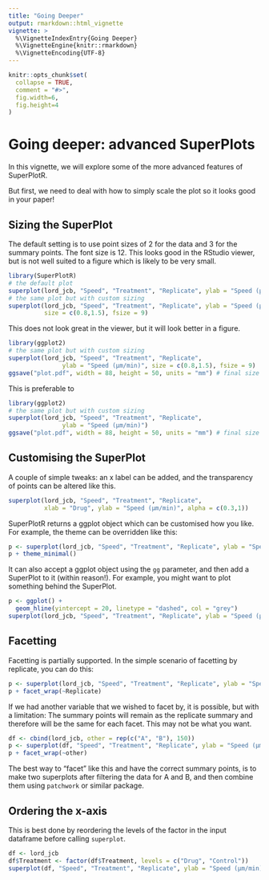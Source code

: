 ```yaml
---
title: "Going Deeper"
output: rmarkdown::html_vignette
vignette: >
  %\VignetteIndexEntry{Going Deeper}
  %\VignetteEngine{knitr::rmarkdown}
  %\VignetteEncoding{UTF-8}
---
```


```r
knitr::opts_chunk$set(
  collapse = TRUE,
  comment = "#>",
  fig.width=6,
  fig.height=4
)
```

# Going deeper: advanced SuperPlots

In this vignette, we will explore some of the more advanced features of
SuperPlotR.

But first, we need to deal with how to simply scale the plot so it looks good in
your paper!

## Sizing the SuperPlot

The default setting is to use point sizes of 2 for the data and 3 for the
summary points. The font size is 12. This looks good in the RStudio viewer, but
is not well suited to a figure which is likely to be very small.

```r
library(SuperPlotR)
# the default plot
superplot(lord_jcb, "Speed", "Treatment", "Replicate", ylab = "Speed (µm/min)")
# the same plot but with custom sizing
superplot(lord_jcb, "Speed", "Treatment", "Replicate", ylab = "Speed (µm/min)",
          size = c(0.8,1.5), fsize = 9)
```

This does not look great in the viewer, but it will look better in a figure.

```r
library(ggplot2)
# the same plot but with custom sizing
superplot(lord_jcb, "Speed", "Treatment", "Replicate",
               ylab = "Speed (µm/min)", size = c(0.8,1.5), fsize = 9)
ggsave("plot.pdf", width = 88, height = 50, units = "mm") # final size
```

This is preferable to

```r
library(ggplot2)
# the same plot but with custom sizing
superplot(lord_jcb, "Speed", "Treatment", "Replicate",
               ylab = "Speed (µm/min)")
ggsave("plot.pdf", width = 88, height = 50, units = "mm") # final size
```

## Customising the SuperPlot

A couple of simple tweaks: an x label can be added, and the transparency of
points can be altered like this.

```r
superplot(lord_jcb, "Speed", "Treatment", "Replicate",
          xlab = "Drug", ylab = "Speed (µm/min)", alpha = c(0.3,1))
```

SuperPlotR returns a ggplot object which can be customised how you like. For
example, the theme can be overridden like this:

```r
p <- superplot(lord_jcb, "Speed", "Treatment", "Replicate", ylab = "Speed (µm/min)")
p + theme_minimal()
```

It can also accept a ggplot object using the `gg` parameter, and then add a
SuperPlot to it (within reason!).
For example, you might want to plot something behind the SuperPlot.

```r
p <- ggplot() +
  geom_hline(yintercept = 20, linetype = "dashed", col = "grey")
superplot(lord_jcb, "Speed", "Treatment", "Replicate", ylab = "Speed (µm/min)", gg = p)
```

## Facetting

Facetting is partially supported. In the simple scenario of facetting by
replicate, you can do this:

```r
p <- superplot(lord_jcb, "Speed", "Treatment", "Replicate", ylab = "Speed (µm/min)")
p + facet_wrap(~Replicate)
```

If we had another variable that we wished to facet by, it is possible, but with
a limitation: The summary points will remain as the replicate summary and
therefore will be the same for each facet. This may not be what you want.

```r
df <- cbind(lord_jcb, other = rep(c("A", "B"), 150))
p <- superplot(df, "Speed", "Treatment", "Replicate", ylab = "Speed (µm/min)")
p + facet_wrap(~other)
```

The best way to "facet" like this and have the correct summary points, is to
make two superplots after filtering the data for A and B, and then combine them
using `patchwork` or similar package.

## Ordering the x-axis

This is best done by reordering the levels of the factor in the input dataframe
before calling `superplot`.

```r
df <- lord_jcb
df$Treatment <- factor(df$Treatment, levels = c("Drug", "Control"))
superplot(df, "Speed", "Treatment", "Replicate", ylab = "Speed (µm/min)")
```
